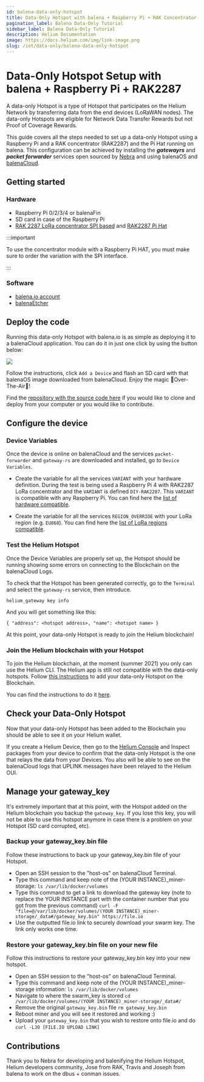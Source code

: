 ```yaml
---
id: balena-data-only-hotspot
title: Data-Only Hotspot with balena + Raspberry Pi + RAK Concentrator RAK2287
pagination_label: Balena Data-Only Tutorial
sidebar_label: Balena Data-Only Tutorial
description: Helium Documentation
image: https://docs.helium.com/img/link-image.png
slug: /iot/data-only/balena-data-only-hotspot
---
```


# Data-Only Hotspot Setup with balena + Raspberry Pi + RAK2287


<LegacyContentBanner />

A data-only Hotspot is a type of Hotspot that participates on the Helium Network by transferring
data from the end devices (LoRaWAN nodes). The data-only Hotspots are eligible for Network Data
Transfer Rewards but not Proof of Coverage Rewards.

This guide covers all the steps needed to set up a data-only Hotspot using a Raspberry Pi and a RAK
concentrator (RAK2287) and the Pi Hat running on balena. This configuration can be achieved by
installing the **_gatewayrs_** and **_packet forwarder_** services open sourced by
[Nebra](https://github.com/nebraltd) and using balenaOS and [balenaCloud](https://balena.io).

## Getting started

### Hardware

- Raspberry Pi 0/2/3/4 or balenaFin
- SD card in case of the Raspberry Pi
- [RAK 2287 LoRa concentrator SPI based](https://store.rakwireless.com/products/rak2287-lpwan-gateway-concentrator-module)
  and [RAK2287 Pi Hat](https://store.rakwireless.com/products/rak2287-pi-hat)

:::important

To use the concentrator module with a Raspberry Pi HAT, you must make sure to order the variation
with the SPI interface.

:::

### Software

- [balena.io account](https://dashboard.balena-cloud.com/)
- [balenaEtcher](https://balena.io/etcher)

## Deploy the code

Running this data-only Hotspot with balena.io is as simple as deploying it to a balenaCloud
application. You can do it in just one click by using the button below:

[![](https://www.balena.io/deploy.png)](https://dashboard.balena-cloud.com/deploy?repoUrl=https://github.com/mpous/helium-data-hotspot)

Follow the instructions, click `Add a Device` and flash an SD card with that balenaOS image
downloaded from balenaCloud. Enjoy the magic 🌟Over-The-Air🌟!

Find the [repository with the source code here](https://github.com/mpous/helium-data-hotspot) if you
would like to clone and deploy from your computer or you would like to contribute.

## Configure the device

### Device Variables

Once the device is online on balenaCloud and the services `packet-forwarder` and `gateway-rs` are
downloaded and installed, go to `Device Variables`.

- Create the variable for all the services `VARIANT` with your hardware definition. During the test
  is being used a Raspberry Pi 4 with RAK2287 LoRa concentrator and the `VARIANT` is defined
  `DIY-RAK2287`. This `VARIANT` is compatible with any Raspberry Pi. You can find here the
  [list of hardware compatible](https://github.com/NebraLtd/helium-hardware-definitions).

- Create the variable for all the services `REGION_OVERRIDE` with your LoRa region (e.g. `EU868`).
  You can find here the [list of LoRa regions compatible](https://github.com/NebraLtd/hm-pktfwd).

### Test the Helium Hotspot

Once the Device Variables are properly set up, the Hotspot should be running showing some errors on
connecting to the Blockchain on the balenaCloud Logs.

To check that the Hotspot has been generated correctly, go to the `Terminal` and select the
`gateway-rs` service, then introduce.

`helium_gateway key info`

And you will get something like this:

`{ "address": <hotspot address>, "name": <hotspot name> }`

At this point, your data-only Hotspot is ready to join the Helium blockchain!

### Join the Helium blockchain with your Hotspot

To join the Helium blockchain, at the moment (summer 2021) you only can use the Helium CLI. The
Helium app is still not compatible with the data-only hotspots. Follow
[this instructions](https://github.com/mpous/helium-data-hotspot/#join-the-helium-blockchain-with-your-data-only-hotspot)
to add your data-only Hotspot on the Blockchain.

You can find the instructions to do it
[here](https://github.com/mpous/helium-data-hotspot/#join-the-helium-blockchain-with-your-data-only-hotspot).

## Check your Data-Only Hotspot

Now that your data-only Hotspot has been added to the Blockchain you should be able to see it on
your Helium wallet.

If you create a Helium Device, then go to the [Helium Console](https://console.helium.com) and
Inspect packages from your device to confirm that the data-only Hotspot is the one that relays the
data from your Devices. You also will be able to see on the balenaCloud logs that UPLINK messages
have been relayed to the Helium OUI.

## Manage your gateway_key

It's extremely important that at this point, with the Hotspot added on the Helium blockchain you
backup the `gateway_key`. If you lose this key, you will not be able to use this hotspot anymore in
case there is a problem on your Hotspot (SD card corrupted, etc).

### Backup your gateway_key.bin file

Follow these instructions to back up your gateway_key.bin file of your Hotspot.

- Open an SSH session to the "host-os" on balenaCloud Terminal.
- Type this command and keep note of the (YOUR INSTANCE)\_miner-storage:
  `ls /var/lib/docker/volumes`
- Type this command to get a link to download the gateway key (note to replace the YOUR INSTANCE
  part with the container number that you got from the previous command)
  `curl -F "file=@/var/lib/docker/volumes/(YOUR INSTANCE)_miner-storage/_data#/gateway_key.bin" https://file.io`
- Use the outputted file.io link to securely download your swarm key. The link only works one time.

### Restore your gateway_key.bin file on your new file

Follow this instructions to restore your gateway_key.bin key into your new hotspot.

- Open an SSH session to the "host-os" on balenaCloud Terminal.
- Type this command and keep note of the (YOUR INSTANCE)\_miner-storage information:
  `ls /var/lib/docker/volumes`
- Navigate to where the swarm_key is stored
  `cd /var/lib/docker/volumes/(YOUR INSTANCE)_miner-storage/_data#/`
- Remove the original `gateway_key.bin` file `rm gateway_key.bin`
- Reboot miner and you will see it restored and working :)
- Upload your `gateway_key.bin` that you wish to restore onto file.io and do
  `curl -LJO [FILE.IO UPLOAD LINK]`

## Contributions

Thank you to Nebra for developing and balenifying the Helium Hotspot, Helium developers community,
Jose from RAK, Travis and Joseph from balena to work on the dbus + conman issues.
